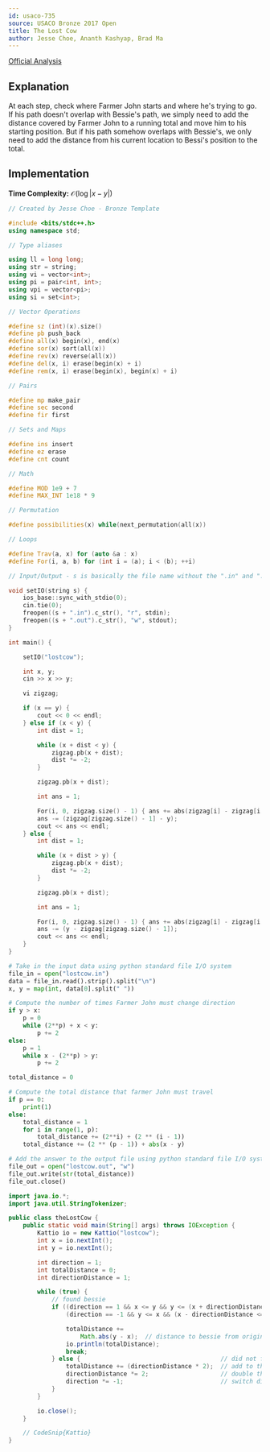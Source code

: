 ```yaml
---
id: usaco-735
source: USACO Bronze 2017 Open
title: The Lost Cow
author: Jesse Choe, Ananth Kashyap, Brad Ma
---
```


[Official Analysis](http://www.usaco.org/current/data/sol_lostcow_bronze_open17.html)

## Explanation

At each step, check where Farmer John starts and where he's trying to go. If his path doesn't overlap with
Bessie's path, we simply need to add the distance covered by Farmer John to a running total and move him to his starting position.
But if his path somehow overlaps with Bessie's, we only need to add the distance from his current location to Bessi's position to the total.

## Implementation

**Time Complexity:** $\mathcal{O}(\log|x-y|)$

<LanguageSection>
<CPPSection>

```cpp
// Created by Jesse Choe - Bronze Template

#include <bits/stdc++.h>
using namespace std;

// Type aliases

using ll = long long;
using str = string;
using vi = vector<int>;
using pi = pair<int, int>;
using vpi = vector<pi>;
using si = set<int>;

// Vector Operations

#define sz (int)(x).size()
#define pb push_back
#define all(x) begin(x), end(x)
#define sor(x) sort(all(x))
#define rev(x) reverse(all(x))
#define del(x, i) erase(begin(x) + i)
#define rem(x, i) erase(begin(x), begin(x) + i)

// Pairs

#define mp make_pair
#define sec second
#define fir first

// Sets and Maps

#define ins insert
#define ez erase
#define cnt count

// Math

#define MOD 1e9 + 7
#define MAX_INT 1e18 * 9

// Permutation

#define possibilities(x) while(next_permutation(all(x))

// Loops

#define Trav(a, x) for (auto &a : x)
#define For(i, a, b) for (int i = (a); i < (b); ++i)

// Input/Output - s is basically the file name without the ".in" and ".out"

void setIO(string s) {
	ios_base::sync_with_stdio(0);
	cin.tie(0);
	freopen((s + ".in").c_str(), "r", stdin);
	freopen((s + ".out").c_str(), "w", stdout);
}

int main() {

	setIO("lostcow");

	int x, y;
	cin >> x >> y;

	vi zigzag;

	if (x == y) {
		cout << 0 << endl;
	} else if (x < y) {
		int dist = 1;

		while (x + dist < y) {
			zigzag.pb(x + dist);
			dist *= -2;
		}

		zigzag.pb(x + dist);

		int ans = 1;

		For(i, 0, zigzag.size() - 1) { ans += abs(zigzag[i] - zigzag[i + 1]); }
		ans -= (zigzag[zigzag.size() - 1] - y);
		cout << ans << endl;
	} else {
		int dist = 1;

		while (x + dist > y) {
			zigzag.pb(x + dist);
			dist *= -2;
		}

		zigzag.pb(x + dist);

		int ans = 1;

		For(i, 0, zigzag.size() - 1) { ans += abs(zigzag[i] - zigzag[i + 1]); }
		ans -= (y - zigzag[zigzag.size() - 1]);
		cout << ans << endl;
	}
}
```

</CPPSection>

<PySection>

```py
# Take in the input data using python standard file I/O system
file_in = open("lostcow.in")
data = file_in.read().strip().split("\n")
x, y = map(int, data[0].split(" "))

# Compute the number of times Farmer John must change direction
if y > x:
	p = 0
	while (2**p) + x < y:
		p += 2
else:
	p = 1
	while x - (2**p) > y:
		p += 2

total_distance = 0

# Compute the total distance that farmer John must travel
if p == 0:
	print(1)
else:
	total_distance = 1
	for i in range(1, p):
		total_distance += (2**i) + (2 ** (i - 1))
	total_distance += (2 ** (p - 1)) + abs(x - y)

# Add the answer to the output file using python standard file I/O system
file_out = open("lostcow.out", "w")
file_out.write(str(total_distance))
file_out.close()
```

</PySection>

<JavaSection>

```java
import java.io.*;
import java.util.StringTokenizer;

public class theLostCow {
	public static void main(String[] args) throws IOException {
		Kattio io = new Kattio("lostcow");
		int x = io.nextInt();
		int y = io.nextInt();

		int direction = 1;
		int totalDistance = 0;
		int directionDistance = 1;

		while (true) {
			// found bessie
			if ((direction == 1 && x <= y && y <= (x + directionDistance)) ||
			    (direction == -1 && y <= x && (x - directionDistance <= y))) {

				totalDistance +=
				    Math.abs(y - x);  // distance to bessie from original position
				io.println(totalDistance);
				break;
			} else {                                       // did not find bessie yet
				totalDistance += (directionDistance * 2);  // add to the distance count
				directionDistance *= 2;                    // double the distance
				direction *= -1;                           // switch directions
			}
		}

		io.close();
	}

	// CodeSnip{Kattio}
}
```
</JavaSection>

</LanguageSection>
